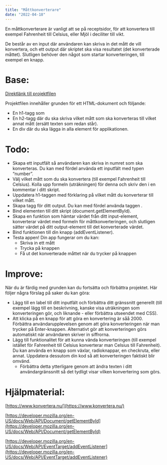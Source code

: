 ```yaml
---
title: "Måttkonverterare"
date: "2022-04-18"
---
```


En måttkonverterare är vanligt att se på receptsidor, för att konvertera till exempel Fahrenheit till Celsius, eller Mjöl i deciliter till vikt.

De består av en input där användaren kan skriva in det mått de vill konvertera, och ett output där skriptet ska visa resultatet (det konverterade måttet). Slutligen behöver den något som startar konverteringen, till exempel en knapp.

# Base:

[Direktlänk till projektfilen](https://raw.githubusercontent.com/FractalThought/TektalLabs/main/Prog1/toy-projects/mattkonverterare.html)

Projektfilen innehåller grunden för ett HTML-dokument och följande:

- En h1-tagg som
- En h2-tagg där du ska skriva vilket mått som ska konverteras till vilket annat mått (ersätt texten som redan står).
- En div där du ska lägga in alla element för applikationen.

# Todo:

- Skapa ett inputfält så användaren kan skriva in numret som ska konverteras. Du kan med fördel använda ett inputfält med typen “number”.
- Välj vilket mått som du ska konvertera (till exempel Fahrenheit till Celsius). Kolla upp formeln (uträkningen) för denna och skriv den i en kommentar i ditt skript.
- Uppdatera h1-taggen med förklaring på vilket mått du konverterar till vilket mått.
- Skapa tagg för ditt output. Du kan med fördel använda taggen <output>.
- Bind elementen till ditt skript (document.getElementById).
- Skapa en funktion som hämtar värdet från ditt input-element, konverterar värdet med formeln för måttkonverteringen, och slutligen sätter värdet på ditt output-element till det konverterade värdet.
- Bind funktionen till din knapp (addEventListener).
- Testa appen! Din app fungerar om du kan:
    - Skriva in ett mått
    - Trycka på knappen
    - Få ut det konverterade måttet när du trycker på knappen

# Improve:

När du är färdig med grunden kan du fortsätta och förbättra projektet. Här följer några förslag på saker du kan göra:

- Lägg till en label till ditt inputfält och förbättra ditt gränssnitt generellt (till exempel lägg till en beskrivning, kanske visa uträkningen som konverteringen gör, och liknande - eller förbättra utseendet med CSS).
- Att klicka på en knapp för att göra en konvertering är såå 2000. Förbättra användarupplevelsen genom att göra konverteringen när man trycker på Enter-knappen. Alternativt gör att konverteringen görs automatiskt när användaren skriver in siffrorna.
- Lägg till funktionalitet för att kunna vända konverteringen (till exempel istället för Fahrenheit till Celsius konverterar man Celsius till Fahrenheit). Du kan använda en knapp som växlar, radioknappar, en checkruta, eller annat. Uppdatera dessutom din kod så att konverteringen faktiskt blir omvänd.
    - Förbättra detta ytterligare genom att ändra texten i ditt användargränssnitt så det tydligt visar vilken konvertering som görs.

# Hjälpmaterial:

[https://www.konvertera.nu/](https://www.konvertera.nu/)

[https://developer.mozilla.org/en-US/docs/Web/API/Document/getElementById](https://developer.mozilla.org/en-US/docs/Web/API/Document/getElementById)

[https://developer.mozilla.org/en-US/docs/Web/API/EventTarget/addEventListener](https://developer.mozilla.org/en-US/docs/Web/API/EventTarget/addEventListener)